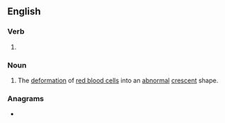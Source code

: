 ==English==

===Verb===
{{head|en|verb form}}

# {{present participle of|sickle|lang=en|nocat=1}}

===Noun===
{{en-noun}}

# The [[deformation]] of [[red blood cell]]s into an [[abnormal]] [[crescent]] shape.

===Anagrams===
* {{anagrams|en|a=cgiiklns|lickings|slicking}}